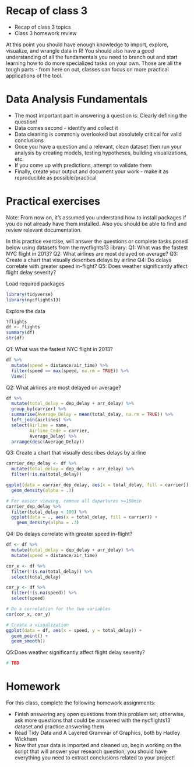 # Recap of class 3

- Recap of class 3 topics
- Class 3 homework review

At this point you should have enough knowledge to import, explore, visualize, and wrangle data in R! You should also have a good understanding of all the fundamentals you need to branch out and start learning how to do more specialized tasks on your own. Those are all the tough parts - from here on out, classes can focus on more practical applications of the tool.

# Data Analysis Fundamentals

- The most important part in answering a question is: Clearly defining the question!
- Data comes second - identify and collect it
- Data cleaning is commonly overlooked but absolutely critical for valid conclusions
- Once you have a question and a relevant, clean dataset then run your analysis by creating models, testing hypotheses, building visualizations, etc.
- If you come up with predictions, attempt to validate them
- Finally, create your output and document your work - make it as reproducible as possible/practical

# Practical exercises

Note: From now on, it's assumed you understand how to install packages if you do not already have them installed. Also you should be able to find and review relevant documentation.

In this practice exercise, will answer the questions or complete tasks posed below using datasets from the nycflights13 library:
Q1: What was the fastest NYC flight in 2013?
Q2: What airlines are most delayed on average?
Q3: Create a chart that visually describes delays by airline
Q4: Do delays correlate with greater speed in-flight?
Q5: Does weather significantly affect flight delay severity?

Load required packages

```r
library(tidyverse)
library(nycflights13)
```

Explore the data

```r
?flights
df <- flights
summary(df)
str(df)
```

Q1: What was the fastest NYC flight in 2013?

```r
df %>%
  mutate(speed = distance/air_time) %>%
  filter(speed == max(speed, na.rm = TRUE)) %>%
  View()
```

Q2: What airlines are most delayed on average?

```r
df %>%
  mutate(total_delay = dep_delay + arr_delay) %>%
  group_by(carrier) %>%
  summarise(Average_Delay = mean(total_delay, na.rm = TRUE)) %>%
  left_join(airlines) %>%
  select(Airline = name,
         Airline_Code = carrier,
         Average_Delay) %>%
  arrange(desc(Average_Delay))
```

Q3: Create a chart that visually describes delays by airline

```r
carrier_dep_delay <- df %>%
  mutate(total_delay = dep_delay + arr_delay) %>%
  filter(!is.na(total_delay))

ggplot(data = carrier_dep_delay, aes(x = total_delay, fill = carrier)) + 
  geom_density(alpha = .3)

# For easier viewing, remove all departures >=100min
carrier_dep_delay %>%
  filter(total_delay < 100) %>%
  ggplot(data = ., aes(x = total_delay, fill = carrier)) + 
    geom_density(alpha = .3)
```

Q4: Do delays correlate with greater speed in-flight?

```r
df <- df %>%
  mutate(total_delay = dep_delay + arr_delay) %>%
  mutate(speed = distance/air_time)

cor_x <- df %>%
  filter(!is.na(total_delay)) %>%
  select(total_delay)

cor_y <- df %>%
  filter(!is.na(speed)) %>%
  select(speed)

# Do a correlation for the two variables
cor(cor_x, cor_y)

# Create a visualization
ggplot(data = df, aes(x = speed, y = total_delay)) +
  geom_point() +
  geom_smooth()
```

Q5:Does weather significantly affect flight delay severity?

```r
# TBD
```

# Homework

For this class, complete the following homework assignments:

- Finish answering any open questions from this problem set; otherwise, ask more questions that could be answered with the nycflights13 dataset and practice answering them
- Read Tidy Data and A Layered Grammar of Graphics, both by Hadley Wickham
- Now that your data is imported and cleaned up, begin working on the script that will answer your research question; you should have everything you need to extract conclusions related to your project!
